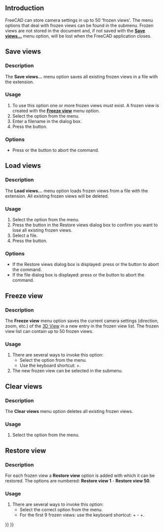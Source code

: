 <languages/>
<translate>

<!--T:10-->
{{Docnav
|[[Std_RecallWorkingView|RecallWorkingView]]
|[[Std_DrawStyle|DrawStyle]]
|[[Std_View_Menu|Std View Menu]]
|IconL=
|IconR=Std_DrawStyle.svg
|IconC=Freecad.svg
}}

<!--T:5-->
{{GuiCommand
|Name=Std FreezeViews
|MenuLocation=View → Freeze display → ...
|Workbenches=All
|SeeAlso=[[Std_StoreWorkingView|Std StoreWorkingView]], [[Std_RecallWorkingView|Std RecallWorkingView]], [[Std_ViewIvIssueCamPos|Std ViewIvIssueCamPos]]
}}

==Introduction== <!--T:11-->

<!--T:12-->
FreeCAD can store camera settings in up to 50 'frozen views'. The menu options that deal with frozen views can be found in the {{MenuCommand|View → Freeze display}} submenu. Frozen views are not stored in the document and, if not saved with the '''[[#Save views|Save views...]]''' menu option, will be lost when the FreeCAD application closes.

==Save views== <!--T:13-->

===Description=== <!--T:14-->

<!--T:15-->
The '''Save views...''' menu option saves all existing frozen views in a file with the {{FileName|*.cam}} extension.

===Usage=== <!--T:17-->

<!--T:18-->
# To use this option one or more frozen views must exist. A frozen view is created with the '''[[#Freeze view|Freeze view]]''' menu option.
# Select the {{MenuCommand|View → Freeze display → Save views...}} option from the menu.
# Enter a filename in the dialog box.
# Press the {{Button|Save}} button.

===Options=== <!--T:19-->

<!--T:20-->
* Press {{KEY|Esc}} or the {{Button|Cancel}} button to abort the command.

==Load views== <!--T:21-->

===Description=== <!--T:22-->

<!--T:23-->
The '''Load views...''' menu option loads frozen views from a file with the {{FileName|*.cam}} extension. All existing frozen views will be deleted.

===Usage=== <!--T:25-->

<!--T:26-->
# Select the {{MenuCommand|View → Freeze display → Load views...}} option from the menu.
# Press the {{Button|Yes}} button in the Restore views dialog box to confirm you want to lose all existing frozen views.
# Select a file.
# Press the {{Button|Open}} button.

===Options=== <!--T:27-->

<!--T:28-->
* If the Restore views dialog box is displayed: press {{KEY|Esc}} or the {{Button|No}} button to abort the command.
* If the file dialog box is displayed: press {{KEY|Esc}} or the {{Button|Cancel}} button to abort the command.

==Freeze view== <!--T:29-->

===Description=== <!--T:30-->

<!--T:31-->
The '''Freeze view''' menu option saves the current camera settings (direction, zoom, etc.) of the [[3D_View|3D View]] in a new entry in the frozen view list. The frozen view list can contain up to 50 frozen views.

===Usage=== <!--T:32-->

<!--T:33-->
# There are several ways to invoke this option:
#* Select the {{MenuCommand|View → Freeze display → Freeze view}} option from the menu.
#* Use the keyboard shortcut: {{KEY|Shift}}+{{KEY|F}}.
# The new frozen view can be selected in the {{MenuCommand|View → Freeze display}} submenu.

==Clear views== <!--T:34-->

===Description=== <!--T:35-->

<!--T:36-->
The '''Clear views''' menu option deletes all existing frozen views.

===Usage=== <!--T:37-->

<!--T:38-->
# Select the {{MenuCommand|View → Freeze display → Clear views}} option from the menu.

==Restore view== <!--T:39-->

===Description=== <!--T:40-->

<!--T:41-->
For each frozen view a '''Restore view''' option is added with which it can be restored. The options are numbered: '''Restore view 1''' - '''Restore view 50'''.

===Usage=== <!--T:42-->

<!--T:43-->
# There are several ways to invoke this option:
#* Select the correct {{MenuCommand|View → Freeze display → Restore view}} option from the menu.
#* For the first 9 frozen views: use the keyboard shortcut: {{KEY|Ctrl}}+{{KEY|1}} - {{KEY|Ctrl}}+{{KEY|9}}.


<!--T:46-->
{{Docnav
|[[Std_RecallWorkingView|RecallWorkingView]]
|[[Std_DrawStyle|DrawStyle]]
|[[Std_View_Menu|Std View Menu]]
|IconL=
|IconR=Std_DrawStyle.svg
|IconC=Freecad.svg
}}

</translate>
{{Std_Base_navi{{#translation:}}}}
{{Userdocnavi{{#translation:}}}}
